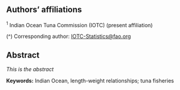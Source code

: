 ## Authors' affiliations

^1^ Indian Ocean Tuna Commission (IOTC) (present affiliation)

\(^\dagger\) Corresponding author: [IOTC-Statistics@fao.org](IOTC-Statistics@fao.org)

## Abstract

_This is the abstract_

**Keywords:** Indian Ocean, length-weight relationships; tuna fisheries

<!-- \pagebreak -->